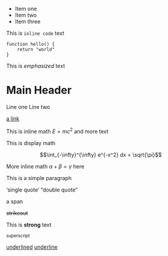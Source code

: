 -   Item one
-   Item two
-   Item three

This is `inline code` text

```         
function hello() {
    return "world"
}
```

This is *emphasized* text

# Main Header

Line one Line two

[a link](./hello "out"){#fig .class key="value"}

This is inline math $E = mc^2$ and more text

This is display math

$$\int_{-\infty}^{\infty} e^{-x^2} dx = \sqrt{\pi}$$

More inline math $\alpha + \beta = \gamma$ here

This is a simple paragraph

'single quote' "double quote"

a [span]{#with-id .class key="value"}

~~strikeout~~

This is **strong** text

^superscript^

[underlined]{.underline} [underline]{.underline}